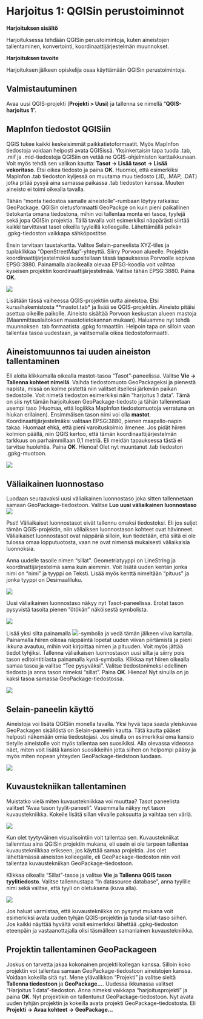 # Harjoitus 1: QGISin perustoiminnot

**Harjoituksen sisältö**

Harjoituksessa tehdään QGISin perustoimintoja, kuten aineistojen tallentaminen, konvertointi, koordinaattijärjestelmän muunnokset.

**Harjoituksen tavoite**

Harjoituksen jälkeen opiskelija osaa käyttämään QGISin perustoimintoja.


## Valmistautuminen

Avaa uusi QGIS-projekti (**Projekti \> Uusi**) ja tallenna se nimellä "**QGIS-harjoitus 1**".

## MapInfon tiedostot QGISiin

QGIS tukee kaikki keskeisimmät paikkatietoformaatit. Myös MapInfon tiedostoja voidaan helposti avata QGISissä. Yksinkertaisin tapa tuoda .tab, .mif ja .mid-tiedostoja QGISiin on vetää ne QGIS-ohjelmiston karttaikkunaan. Voit myös tehdä sen valikon kautta: **Tasot -> Lisää tasot -> Lisää vekoritaso**. Etsi oikea tiedosto ja paina **OK**. Huomioi, että esimerkiksi MapInfon .tab tiedoston kyljessä on muutama muu tiedosto (.ID, .MAP, .DAT) jotka pitää pysyä aina samassa paikassa .tab tiedoston kanssa. Muuten aineisto ei toimi oikealla tavalla.

Tähän "monta tiedostoa samalle aineistolle"-rumbaan löytyy ratkaisu: GeoPackage. QGISin oletusformaatti GeoPackge on kuin pieni paikallinen tietokanta omana tiedostona, mihin voi tallentaa monta eri tasoa, tyylejä sekä jopa QGISin projektia. Tällä tavalla voit esimerkiksi näppärästi siirtää kaikki tarvittavat tasot oikeilla tyyleillä kolleegalle. Lähettämällä pelkän .gpkg-tiedoston vaikkapa sähköpostitse.

Ensin tarvitaan taustakartta. Valitse Selain-paneelista XYZ-tiles ja tuplaklikkaa "OpenStreetMap"-yhteyttä. Siirry Porvoon alueelle. Projektin koordinaattijärjestelmäksi suositellaan tässä tapauksessa Porvoolle sopivaa EPSG:3880. Painamalla alaoikealla olevaa EPSG-koodia voit vaihtaa kyseisen projektin koordinaattijärjestelmää. Valitse tähän EPSG:3880. Paina **OK**.

![](img/harjoitus_1/image6.png)

Lisätään tässä vaiheessa QGIS-projektiin uutta aineistoa. Etsi kurssihakemistosta **mastot.tab* ja lisää se QGIS-projektiin. Aineisto pitäisi asettua oikeille paikolle. Aineisto sisältää Porvoon keskustan alueen mastoja (Maanmittauslaitoksen maastotietokannan mukaan). Haluamme nyt tehdä muunnoksen .tab formaatista .gpkg formaattiin. Helpoin tapa on silloin vaan tallentaa tasoa uudestaan, ja valitsemalla oikea tiedostoformaatti. 

## Aineistomuunnos tai uuden aineiston tallentaminen

Eli aloita klikkamalla oikealla mastot-tasoa "Tasot"-paneelissa. Valitse **Vie -> Tallenna kohteet nimellä**. Vaihda tiedostomuoto GeoPackageksi ja pienestä napista, missä on kolme pistettä niin valitset itsellesi järkevän paikan tiedostolle. Voit nimetä tiedoston esimerkiksi näin "harjoitus 1 data". Tämä on siis nyt tämän harjoituksen GeoPackage-tiedosto ja tähän tallennetaan usempi taso (Huomaa, että logiikka MapInfon tiedostomuotoja verratuna on hiukan erilainen). Ensimmäisen tason nimi voi olla **mastot**. Koordinaattijärjestelmäksi valitaan EPSG:3880, pienen maapallo-napin takaa. Huomaat ehkä, että pieni varoituskolmio ilmenee. Jos pidät hiiren kolmion päällä, niin QGIS kertoo, että tämän koordinaattijärjestelmän tarkkuus on parhaimmillaan 0,1 metriä. Eli meidän tapauksessa tästä ei tarvitse huolehtia. Paina **OK**. Hienoa! Olet nyt muuntanut .tab tiedoston .gpkg-muotoon. 

![](img/harjoitus_1/image1.png)

## Väliaikainen luonnostaso


Luodaan seuraavaksi uusi väliaikainen luonnostaso joka sitten tallennetaan samaan GeoPackage-tiedostoon. Valitse **Luo uusi väliaikainen luonnostaso** ![](img/harjoitus_1/image2.png)

::: hint-box
Psst! Väliaikaiset luonnostasot eivät tallennu omaksi tiedostoksi. Eli jos suljet tämän QGIS-projektin, niin väliaiksen luonnostason kohteet ovat hävinneet. Väliaikaiset luonnostasot ovat näppäriä silloin, kun tiedetään, että siitä ei ole tulossa omaa lopputuotosta, vaan ne ovat nimensä mukaisesti väliaikaisia luonnoksia. 
:::

Anna uudelle tasolle nimen "sillat". Geometriatyyppi on LineString ja koordinattijärjestelmä sama kuin aiemmin. Voit lisätä uuden kentän jonka nimi on "nimi" ja tyyppi on Teksti. Lisää myös kenttä nimeltään "pituus" ja jonka tyyppi on Desimaaliluku. 

![](img/harjoitus_1/image3.png)

Uusi väliaikainen luonnostaso näkyy nyt Tasot-paneelissa. Erotat tason pysyvistä tasoita pienen "ötökän" näköisestä symbolista.

![](img/harjoitus_1/image4.png)

Lisää yksi silta painamalla ![](img/harjoitus_1/image5.png)-symbolia ja vedä tämän jälkeen viiva kartalla. Painamalla hiiren oikeaa näppäintä lopetat uuden viivan piirtämistä ja pieni ikkuna avautuu, mihin voit kirjoittaa nimen ja pituuden. Voit myös jättää tiedot tyhjiksi. Tallenna väliaikaisen luonnostason uusi silta ja siirry pois tason editointitilasta painamalla kynä-symbolia. Klikkaa nyt hiiren oikealla samaa tasoa ja valitse "Tee pysyväksi". Valitse tiedostonimeksi edellinen tiedosto ja anna tason nimeksi "sillat". Paina **OK**. Hienoa! Nyt sinulla on jo kaksi tasoa samassa GeoPackage-tiedostossa. 

![](img/harjoitus_1/image7.png)

## Selain-paneelin käyttö

Aineistoja voi lisätä QGISiin monella tavalla. Yksi hyvä tapa saada yleiskuvaa GeoPackagen sisällöstä on Selain-paneelin kautta. Tätä kautta pääset helposti näkemään omia tiedostojasi. Jos sinulla on esimerkiksi oma kansio tietylle aineistolle voit myös tallentaa sen suosikiksi. Alla olevassa videossa näet, miten voit lisätä kansion suosikkeihin jotta siihen on helpompi pääsy ja myös miten nopean yhteyden GeoPackage-tiedstoon luodaan.

![](img/harjoitus_1/image8.gif)

## Kuvaustekniikan tallentaminen

Muistatko vielä miten kuvaustekniikkaa voi muuttaa? Tasot paneelista valitset "Avaa tason tyylit-paneeli". Vasemmalla näkyy nyt tason kuvaustekniikka. Kokeile lisätä sillan viivalle paksuutta ja vaihtaa sen väriä.

![](img/harjoitus_1/image8.png)

Kun olet tyytyväinen visualisointiin voit tallentaa sen. Kuvaustekniikat tallenntuu aina QGISin projektin mukana, eli usein ei ole tarpeen tallentaa kuvaustekniikkaa erikseen, jos käyttää samaa projektia. Jos olet lähettämässä aineiston kolleegalle, eli GeoPackage-tiedoston niin voit tallentaa kuvaustekniikan GeoPackage-tiedostoon. 

Klikkaa oikealla "Sillat"-tasoa ja valitse **Vie** ja **Tallenna QGIS tason tyylitiedosto**. Valitse tallennustapa "In datasource database", anna tyylille nimi sekä valitse, että tyyli on oletuksena (kuva alla).

![](img/harjoitus_1/image9.png)

Jos haluat varmistaa, että kuvaustekniikka on pysynyt mukana voit esimerkiksi avata uuden tyhjän QGIS-projektin ja tuoda sillat-taso siihen. Jos kaikki näyttää hyvältä voisit esimerkiksi lähettää .gpkg-tiedoston eteenpäin ja vastaanottajalla olisi täsmälleen samanlainen kuvaustekniikka. 

## Projektin tallentaminen GeoPackageen

Joskus on tarvetta jakaa kokonainen projekti kollegan kanssa. Silloin koko projektin voi tallentaa samaan GeoPackage-tiedostoon aineistojen kanssa. Voidaan kokeilla sitä nyt. Mene ylävalikkon "Projekti" ja valitse sieltä **Tallenna tiedostoon** ja **GeoPackage...**. Uudessa ikkunassa valitset "Harjoitus 1 data"-tiedoston. Anna nimeksi vaikkapa "harjoitusprojekti" ja paina **OK**. Nyt projektikin on tallentunut GeoPackage-tiedostoon. Nyt avata uuden tyhjän projektin ja kokeilla avata projekti GeoPackage-tiedostosta. Eli **Projekti -> Avaa kohteet -> GeoPackage...**

